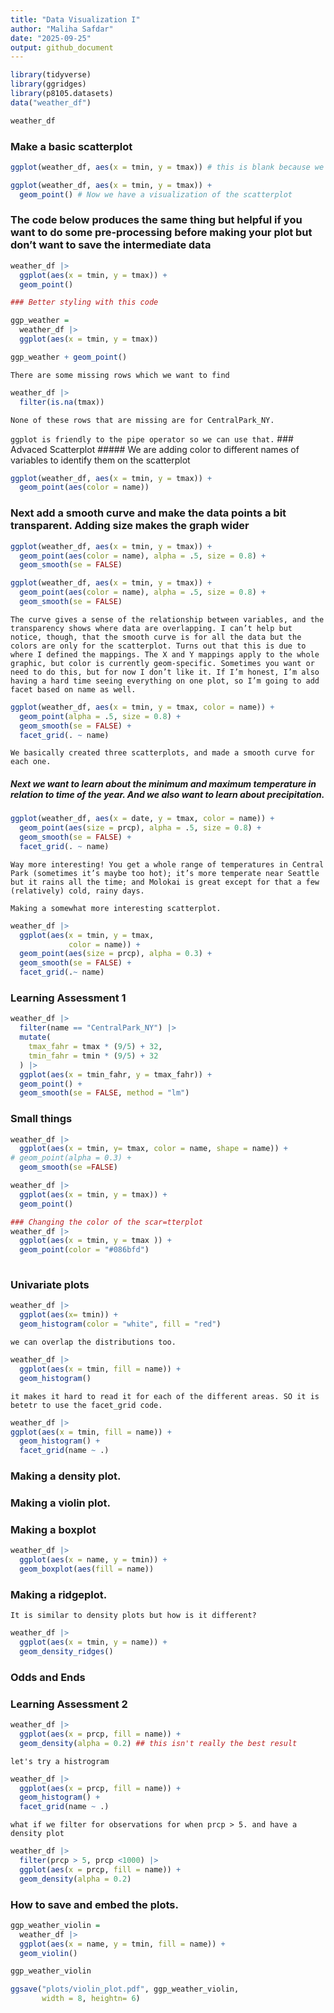 ```yaml
---
title: "Data Visualization I"
author: "Maliha Safdar"
date: "2025-09-25"
output: github_document
---
```



```r
library(tidyverse)
library(ggridges)
library(p8105.datasets)
data("weather_df")
```

```r
weather_df
```

### Make a basic scatterplot

```r
ggplot(weather_df, aes(x = tmin, y = tmax)) # this is blank because we did not specify ggplot what to show so we have to add geom into this code

ggplot(weather_df, aes(x = tmin, y = tmax)) + 
  geom_point() # Now we have a visualization of the scatterplot
```

### The code below produces the same thing but helpful if you want to do some pre-processing before making your plot but don’t want to save the intermediate data

```r
weather_df |>
  ggplot(aes(x = tmin, y = tmax)) + 
  geom_point()

### Better styling with this code

ggp_weather = 
  weather_df |>
  ggplot(aes(x = tmin, y = tmax)) 

ggp_weather + geom_point()
```
`There are some missing rows which we want to find`

```r
weather_df |>
  filter(is.na(tmax))
```
`None of these rows that are missing are for CentralPark_NY.`

`ggplot is friendly to the pipe operator so we can use that.`
### Advaced Scatterplot
##### We are adding color to different names of variables to identify them on the scatterplot
```r
ggplot(weather_df, aes(x = tmin, y = tmax)) + 
  geom_point(aes(color = name))
```
### Next add a smooth curve and make the data points a bit transparent. Adding size makes the graph wider

```r
ggplot(weather_df, aes(x = tmin, y = tmax)) + 
  geom_point(aes(color = name), alpha = .5, size = 0.8) +
  geom_smooth(se = FALSE)

ggplot(weather_df, aes(x = tmin, y = tmax)) + 
  geom_point(aes(color = name), alpha = .5, size = 0.8) +
  geom_smooth(se = FALSE)
```
`The curve gives a sense of the relationship between variables, and the transparency shows where data are overlapping. I can’t help but notice, though, that the smooth curve is for all the data but the colors are only for the scatterplot. Turns out that this is due to where I defined the mappings. The X and Y mappings apply to the whole graphic, but color is currently geom-specific. Sometimes you want or need to do this, but for now I don’t like it. If I’m honest, I’m also having a hard time seeing everything on one plot, so I’m going to add facet based on name as well.`

```r
ggplot(weather_df, aes(x = tmin, y = tmax, color = name)) + 
  geom_point(alpha = .5, size = 0.8) +
  geom_smooth(se = FALSE) + 
  facet_grid(. ~ name)
```
`We basically created three scatterplots, and made a smooth curve for each one.`


##### Next we want to learn about the minimum and maximum temperature in relation to time of the year. And we also want to learn about precipitation. 

```r
ggplot(weather_df, aes(x = date, y = tmax, color = name)) + 
  geom_point(aes(size = prcp), alpha = .5, size = 0.8) +
  geom_smooth(se = FALSE) + 
  facet_grid(. ~ name)
```
`Way more interesting! You get a whole range of temperatures in Central Park (sometimes it’s maybe too hot); it’s more temperate near Seattle but it rains all the time; and Molokai is great except for that a few (relatively) cold, rainy days.`

`Making a somewhat more interesting scatterplot.`

```r
weather_df |>
  ggplot(aes(x = tmin, y = tmax,
             color = name)) + 
  geom_point(aes(size = prcp), alpha = 0.3) + 
  geom_smooth(se = FALSE) + 
  facet_grid(.~ name)
```


### Learning Assessment 1


```r
weather_df |>
  filter(name == "CentralPark_NY") |>
  mutate(
    tmax_fahr = tmax * (9/5) + 32,
    tmin_fahr = tmin * (9/5) + 32
  ) |>
  ggplot(aes(x = tmin_fahr, y = tmax_fahr)) + 
  geom_point() +
  geom_smooth(se = FALSE, method = "lm")

```


### Small things

```r
weather_df |>
  ggplot(aes(x = tmin, y= tmax, color = name, shape = name)) + 
# geom_point(alpha = 0.3) + 
  geom_smooth(se =FALSE)

weather_df |> 
  ggplot(aes(x = tmin, y = tmax)) + 
  geom_point()

### Changing the color of the scar=tterplot
weather_df |>
  ggplot(aes(x = tmin, y = tmax )) + 
  geom_point(color = "#086bfd")
  
```
### Univariate plots

```r
weather_df |>
  ggplot(aes(x= tmin)) +
  geom_histogram(color = "white", fill = "red")
```

`we can overlap the distributions too.`

```r
weather_df |>
  ggplot(aes(x = tmin, fill = name)) + 
  geom_histogram()
```
`it makes it hard to read it for each of the different areas. SO it is betetr to use the facet_grid code.`

```r
weather_df |>
ggplot(aes(x = tmin, fill = name)) + 
  geom_histogram() +
  facet_grid(name ~ .)

```

### Making a density plot.

### Making a violin plot.


### Making a boxplot

```r
weather_df |>
  ggplot(aes(x = name, y = tmin)) + 
  geom_boxplot(aes(fill = name))
```

### Making a ridgeplot. 

`It is similar to density plots but how is it different?`

```r
weather_df |>
  ggplot(aes(x = tmin, y = name)) + 
  geom_density_ridges()
```

### Odds and Ends

### Learning Assessment 2

```r
weather_df |>
  ggplot(aes(x = prcp, fill = name)) + 
  geom_density(alpha = 0.2) ## this isn't really the best result
```

` let's try a histrogram`

```r
weather_df |>
  ggplot(aes(x = prcp, fill = name)) + 
  geom_histogram() + 
  facet_grid(name ~ .)
```


`what if we filter for observations for when prcp > 5. and have a density plot`

```r
weather_df |>
  filter(prcp > 5, prcp <1000) |>
  ggplot(aes(x = prcp, fill = name)) + 
  geom_density(alpha = 0.2)
```


### How to save and embed the plots.

```r
ggp_weather_violin = 
  weather_df |>
  ggplot(aes(x = name, y = tmin, fill = name)) + 
  geom_violin()

ggp_weather_violin

ggsave("plots/violin_plot.pdf", ggp_weather_violin,
       width = 8, heightn= 6)
```

